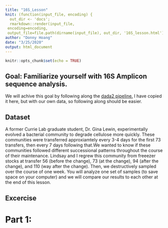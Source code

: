 ```yaml
---
title: "16S_Lesson"
knit: (function(input_file, encoding) {
  out_dir <- 'docs';
  rmarkdown::render(input_file,
 encoding=encoding,
 output_file=file.path(dirname(input_file), out_dir, '16S_lesson.html'))})
author: "Donny Hoang"
date: "3/25/2020"
output: html_document
---
```


```r
knitr::opts_chunk$set(echo = TRUE)
```

## Goal: Familiarize yourself with 16S Amplicon sequence analysis.

We will achive this goal by following along the [dada2 pipeline.](https://benjjneb.github.io/dada2/tutorial.html) I have copied it here, but with our own data, so following along should be easier.

## Dataset

A former Currie Lab graduate student, Dr. Gina Lewin, experimentally evolved a bacterial community to degrade cellulose more quickly. These communities were transferred approxiamtely every 3-4 days for the first 73 transfers, then every 7 days following that.We wanted to know if these communities followed different successional patterns throughout the course of their maintenance. Lindsay and I regrew this community from freeezer stocks at transfer 56 (before the change), 73 (at the change), 94 (after the change), and 110 (way after the change). Then, we destructively sampled over the course of one week. You will analyze one set of samples (to save space on your computer) and we will compare our results to each other at the end of this lesson.

## Excercise

# Part 1: 